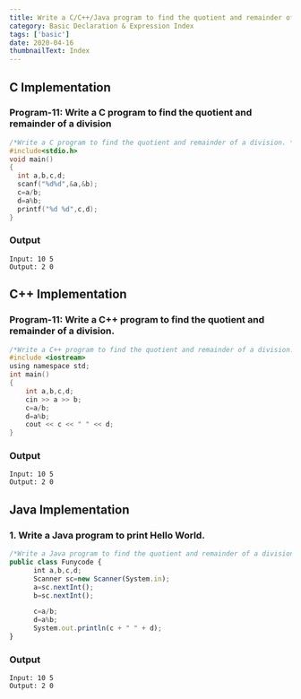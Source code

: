 ```yaml
---
title: Write a C/C++/Java program to find the quotient and remainder of a division
category: Basic Declaration & Expression Index
tags: ['basic']
date: 2020-04-16
thumbnailText: Index
---
```

## C Implementation
### Program-11: Write a C program to find the quotient and remainder of a division
```c
/*Write a C program to find the quotient and remainder of a division. */
#include<stdio.h>
void main()
{
  int a,b,c,d;
  scanf("%d%d",&a,&b);
  c=a/b;
  d=a%b;
  printf("%d %d",c,d);
}
```
### Output
```
Input: 10 5
Output: 2 0
```
## C++ Implementation
### Program-11: Write a C++ program to find the quotient and remainder of a division.
```c
/*Write a C++ program to find the quotient and remainder of a division. */
#include <iostream>
using namespace std;
int main()
{
    int a,b,c,d;
    cin >> a >> b;
    c=a/b;
    d=a%b;
    cout << c << " " << d;
}
```
### Output
```
Input: 10 5
Output: 2 0
```
## Java Implementation
### 1. Write a Java program to print Hello World.
```js
/*Write a Java program to find the quotient and remainder of a division.*/
public class Funycode {
      int a,b,c,d;
      Scanner sc=new Scanner(System.in);
      a=sc.nextInt();
      b=sc.nextInt();

      c=a/b;
      d=a%b;
      System.out.println(c + " " + d);
}
```
### Output
```
Input: 10 5
Output: 2 0
```
